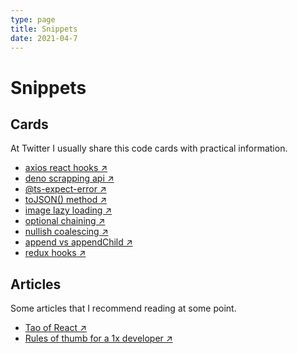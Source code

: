 ```yaml
---
type: page
title: Snippets
date: 2021-04-7
---
```


# Snippets

## Cards

At Twitter I usually share this code cards with practical information.

- [axios react hooks ↗ ](https://twitter.com/lndgalante/status/1385266626149421056)
- [deno scrapping api ↗ ](https://twitter.com/lndgalante/status/1380555475075411973)
- [@ts-expect-error ↗ ](https://twitter.com/lndgalante/status/1377972650992107520)
- [toJSON() method ↗ ](https://twitter.com/lndgalante/status/1375473023894102018)
- [image lazy loading ↗ ](https://twitter.com/lndgalante/status/1370039387069759491)
- [optional chaining ↗ ](https://twitter.com/lndgalante/status/1367864046888902659)
- [nullish coalescing ↗ ](https://twitter.com/lndgalante/status/1367138430640156683)
- [append vs appendChild ↗ ](https://twitter.com/lndgalante/status/1365349762522902530)
- [redux hooks ↗ ](https://twitter.com/lndgalante/status/1365055894875222016)

## Articles

Some articles that I recommend reading at some point.

- [Tao of React ↗ ](https://alexkondov.com/tao-of-react)
- [Rules of thumb for a 1x developer ↗ ](https://muldoon.cloud/programming/2020/04/17/programming-rules-thumb.html?ck_subscriber_id=784741156)
